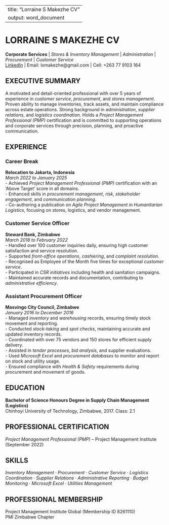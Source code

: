 
---
title: "Lorraine S Makezhe CV"
output: word_document
---

# LORRAINE S MAKEZHE CV

**Corporate Services** | *Stores & Inventory Management* | *Administration* | *Procurement* | *Customer Service*  
[LinkedIn](https://www.linkedin.com/in/lmakezhe/) | Email: lomakezhe@gmail.com | Cell: +263 77 9103 164  

## EXECUTIVE SUMMARY

A motivated and detail-oriented professional with over 5 years of experience in *customer service*, *procurement*, and *stores management*. Proven ability to manage inventories, track assets, and maintain compliance across estate operations. Strong background in *administration*, *supplier relations*, and *logistics coordination*. Holds a *Project Management Professional (PMP)* certification and is committed to supporting operations and corporate services through precision, planning, and proactive communication.

## EXPERIENCE

### Career Break  
**Relocation to Jakarta, Indonesia**  
*March 2022 to January 2025*  
- Achieved *Project Management Professional (PMP)* certification with an 'Above Target' score in all domains.  
- Enhanced skills in *procurement management*, *risk*, *stakeholder engagement*, and *communication planning*.  
- Co-authoring a publication on *Agile Project Management in Humanitarian Logistics*, focusing on stores, logistics, and vendor management.

### Customer Service Officer  
**Steward Bank, Zimbabwe**  
*March 2018 to February 2022*  
- Handled over 100 customer inquiries daily, ensuring high customer satisfaction and service resolution.  
- Supported *front-office operations*, *cashiering*, and *complaint resolution*.  
- Recognised as Employee of the Month five times for exceptional *customer service*.  
- Participated in *CSR initiatives* including health and sanitation campaigns.  
- Maintained accurate records and documentation, contributing to *administrative efficiency*.

### Assistant Procurement Officer  
**Masvingo City Council, Zimbabwe**  
*January 2016 to December 2016*  
- Managed *inventory* and *warehousing* records, ensuring timely stock movement and reporting.  
- Conducted *stock-taking* and *spot checks*, maintaining accurate and updated inventory records.  
- Coordinated with over 75 vendors and 150 stores for efficient supply delivery.  
- Assisted in *tender processes*, *bid analysis*, and supplier evaluations.  
- Used *Microsoft Excel* and *procurement databases* to monitor and report on stock and utility usage.  
- Ensured compliance with *Health & Safety* requirements during procurement and movement of goods.

## EDUCATION

**Bachelor of Science Honours Degree in Supply Chain Management (Logistics)**  
Chinhoyi University of Technology, Zimbabwe, 2017. Class: 2.1  

## PROFESSIONAL CERTIFICATION

*Project Management Professional (PMP)* – Project Management Institute (September 2022)

## SKILLS

*Inventory Management* · *Procurement* · *Customer Service* · *Logistics Coordination* · *Supplier Relations* · *Administrative Reporting* · *Budget Monitoring* · *Microsoft Excel* · *Utilities Management*

## PROFESSIONAL MEMBERSHIP

Project Management Institute Global (Membership ID 8261110)  
PMI Zimbabwe Chapter
